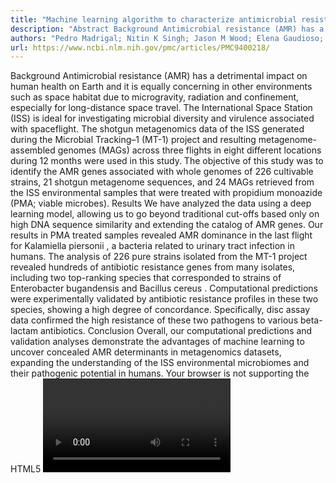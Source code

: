 ```yaml
---
title: "Machine learning algorithm to characterize antimicrobial resistance associated with the International Space Station surface microbiome"
description: "Abstract Background Antimicrobial resistance (AMR) has a detrimental impact on human health on Earth and it is equally concerning in other environments such as space habitat due to microgravity, radia..."
authors: "Pedro Madrigal; Nitin K Singh; Jason M Wood; Elena Gaudioso; Félix Hernández-del-Olmo; Christopher E Mason; Kasthuri Venkateswaran; Afshin Beheshti"
url: https://www.ncbi.nlm.nih.gov/pmc/articles/PMC9400218/
---
```


Background Antimicrobial resistance (AMR) has a detrimental impact on human health on Earth and it is equally concerning in other environments such as space habitat due to microgravity, radiation and confinement, especially for long-distance space travel. The International Space Station (ISS) is ideal for investigating microbial diversity and virulence associated with spaceflight. The shotgun metagenomics data of the ISS generated during the Microbial Tracking–1 (MT-1) project and resulting metagenome-assembled genomes (MAGs) across three flights in eight different locations during 12 months were used in this study. The objective of this study was to identify the AMR genes associated with whole genomes of 226 cultivable strains, 21 shotgun metagenome sequences, and 24 MAGs retrieved from the ISS environmental samples that were treated with propidium monoazide (PMA; viable microbes). Results We have analyzed the data using a deep learning model, allowing us to go beyond traditional cut-offs based only on high DNA sequence similarity and extending the catalog of AMR genes. Our results in PMA treated samples revealed AMR dominance in the last flight for Kalamiella piersonii , a bacteria related to urinary tract infection in humans. The analysis of 226 pure strains isolated from the MT-1 project revealed hundreds of antibiotic resistance genes from many isolates, including two top-ranking species that corresponded to strains of Enterobacter bugandensis and Bacillus cereus . Computational predictions were experimentally validated by antibiotic resistance profiles in these two species, showing a high degree of concordance. Specifically, disc assay data confirmed the high resistance of these two pathogens to various beta-lactam antibiotics. Conclusion Overall, our computational predictions and validation analyses demonstrate the advantages of machine learning to uncover concealed AMR determinants in metagenomics datasets, expanding the understanding of the ISS environmental microbiomes and their pathogenic potential in humans. Your browser is not supporting the HTML5 <video> element. You may download that video as a file and play it with a player of you choice. Download video stream . Download video file (99.9MB, mp4) Open in a new tab Video Abstract Supplementary Information The online version contains supplementary material available at 10.1186/s40168-022-01332-w. Keywords: ISS, Metagenomics, Antibiotic resistance, Machine learning, Space Omics, Microbiome, Built-environment, Microbial Tracking-1, NGS
